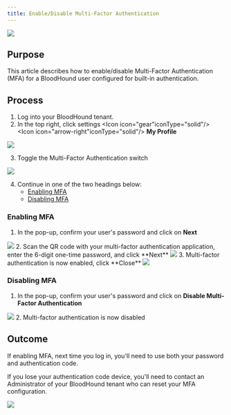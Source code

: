 ---
title: Enable/Disable Multi-Factor Authentication
---

<Frame>
  <img src="/assets/image-2-1.png"/>
</Frame>

## Purpose


This article describes how to enable/disable Multi-Factor Authentication (MFA) for a BloodHound user configured for built-in authentication.

## Process


1.  Log into your BloodHound tenant.
2.  In the top right, click settings <Icon icon="gear"iconType="solid"/> <Icon icon="arrow-right"iconType="solid"/> **My Profile**
<Frame>
  <img src="/assets/image-2-2.png"/>
</Frame>

3. Toggle the Multi-Factor Authentication switch

  <Frame>
    <img src="/assets/image-2-3.png"/>
</Frame>

4.  Continue in one of the two headings below:
    * [Enabling MFA](#h_01HTJDE0SANNG8DTEBVWK03RB2)
    * [Disabling MFA](#h_01HTJDE5C3X0QXRDZWPA8XM0G9)

### **Enabling MFA**

1.  In the pop-up, confirm your user's password and click on **Next**
<Frame>
<img src="/assets/image-2-4.png"/>
</Frame>
2.  Scan the QR code with your multi-factor authentication application, enter the 6-digit one-time password, and click **Next**
<Frame>
<img src="/assets/image-2-5.png"/>
</Frame>
3.  Multi-factor authentication is now enabled, click **Close**
<Frame>
<img src="/assets/image-2-6.png"/>
</Frame>

### **Disabling MFA**

1.  In the pop-up, confirm your user's password and click on **Disable Multi-Factor Authentication**
<Frame>
<img src="/assets/image-2-7.png"/>
</Frame>
2.  Multi-factor authentication is now disabled

## Outcome

If enabling MFA, next time you log in, you'll need to use both your password and authentication code.

If you lose your authentication code device, you'll need to contact an Administrator of your BloodHound tenant who can reset your MFA configuration.

<Frame>
<img src="/assets/image-2-8.png"/>
</Frame>
